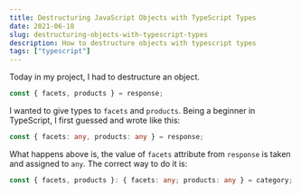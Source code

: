 ```yaml
---
title: Destructuring JavaScript Objects with TypeScript Types
date: 2021-06-18
slug: destructuring-objects-with-typescript-types
description: How to destructure objects with typescript types
tags: ["typescript"]
---
```


Today in my project, I had to destructure an object.

```javascript
const { facets, products } = response;
```

I wanted to give types to `facets` and `products`. Being a beginner in TypeScript, I first guessed and wrote like this:

```typescript
const { facets: any, products: any } = response;
```

What happens above is, the value of `facets` attribute from `response` is taken and assigned to `any`. The correct way to do it is:

```typescript
const { facets, products }: { facets: any; products: any } = category;
```
